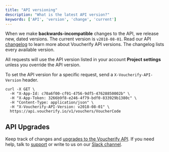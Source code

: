```yaml
---
title: "API versioning"
description: "What is the latest API version?"
keywords: ['API', 'version', 'change', 'current']
---
```


When we make **backwards-incompatible** changes to the API, we release new, dated versions. The current version is `v2018-08-01`. Read our API [changelog](/guides/api-version-upgrades) to learn more about Voucherify API versions. The changelog lists every available version.

All requests will use the API version listed in your account **Project settings** unless you override the API version.

To set the API version for a specific request, send a `X-Voucherify-API-Version` header.

  ```cURL Example Request
  curl -X GET \
    -H "X-App-Id: c70a6f00-cf91-4756-9df5-47628850002b" \
    -H "X-App-Token: 3266b9f8-e246-4f79-bdf0-833929b1380c" \
    -H "Content-Type: application/json" \
    -H "X-Voucherify-API-Version: v2018-08-01" \
    https://api.voucherify.io/v1/vouchers/VoucherCode
  ```

## API Upgrades

Keep track of changes and [upgrades to the Voucherify API](/guides/api-version-upgrades). If you need help, talk to [support](https://www.voucherify.io/contact-support) or write to us on our [Slack channel](https://www.voucherify.io/community).
